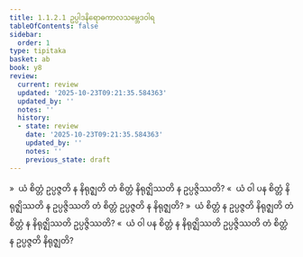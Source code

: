 ```yaml
---
title: 1.1.2.1 ဥပ္ပါဒနိရောဓကာလသမ္ဘေဒဝါရ
tableOfContents: false
sidebar:
  order: 1
type: tipitaka
basket: ab
book: y8
review:
  current: review
  updated: '2025-10-23T09:21:35.584363'
  updated_by: ''
  notes: ''
  history:
  - state: review
    date: '2025-10-23T09:21:35.584363'
    updated_by: ''
    notes: ''
    previous_state: draft
---
```



<ReviewStatus review={frontmatter.review} showDetails={true} />

<HypothesisAnnotation frontmatter={frontmatter} />

<DynamicBreadcrumb />

<Division number="21" book="y8" e="ch" v="34" p="293">

<Paragraph number="86" book="y8">
»  ယံ စိတ္တံ ဥပ္ပဇ္ဇတိ န နိရုဇ္ဈတိ တံ စိတ္တံ နိရုဇ္ဈိဿတိ န ဥပ္ပဇ္ဇိဿတိ?
</Paragraph>

<Paragraph number="87" book="y8">
«  ယံ ဝါ ပန စိတ္တံ နိရုဇ္ဈိဿတိ န ဥပ္ပဇ္ဇိဿတိ တံ စိတ္တံ ဥပ္ပဇ္ဇတိ န နိရုဇ္ဈတိ?
</Paragraph>

<Paragraph number="88" book="y8">
»  ယံ စိတ္တံ န ဥပ္ပဇ္ဇတိ နိရုဇ္ဈတိ တံ စိတ္တံ န နိရုဇ္ဈိဿတိ ဥပ္ပဇ္ဇိဿတိ?
</Paragraph>

<Paragraph number="89" book="y8">
«  ယံ ဝါ ပန စိတ္တံ န နိရုဇ္ဈိဿတိ ဥပ္ပဇ္ဇိဿတိ တံ စိတ္တံ န ဥပ္ပဇ္ဇတိ နိရုဇ္ဈတိ?
</Paragraph>
</Division>